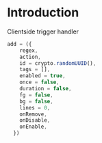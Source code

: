 # Introduction

Clientside trigger handler

```js
add = ({
    regex,
    action,
    id = crypto.randomUUID(),
    tags = [],
    enabled = true,
    once = false,
    duration = false,
    fg = false,
    bg = false,
    lines = 0,
    onRemove,
    onDisable,
    onEnable,
  })
```
